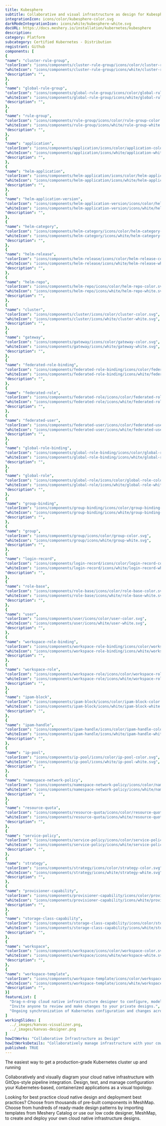 ```yaml
---
title: Kubesphere
subtitle: Collaborative and visual infrastructure as design for Kubesphere
integrationIcon: icons/color/kubesphere-color.svg
darkModeIntegrationIcon: icons/white/kubesphere-white.svg
docURL: https://docs.meshery.io/installation/kubernetes/kubesphere
description: 
category: Platform
subcategory: Certified Kubernetes - Distribution
registrant: Github
components: [
{
"name": "cluster-rule-group",
"colorIcon": "icons/components/cluster-rule-group/icons/color/cluster-rule-group-color.svg",
"whiteIcon": "icons/components/cluster-rule-group/icons/white/cluster-rule-group-white.svg",
"description": "",
},
{
"name": "global-rule-group",
"colorIcon": "icons/components/global-rule-group/icons/color/global-rule-group-color.svg",
"whiteIcon": "icons/components/global-rule-group/icons/white/global-rule-group-white.svg",
"description": "",
},
{
"name": "rule-group",
"colorIcon": "icons/components/rule-group/icons/color/rule-group-color.svg",
"whiteIcon": "icons/components/rule-group/icons/white/rule-group-white.svg",
"description": "",
},
{
"name": "application",
"colorIcon": "icons/components/application/icons/color/application-color.svg",
"whiteIcon": "icons/components/application/icons/white/application-white.svg",
"description": "",
},
{
"name": "helm-application",
"colorIcon": "icons/components/helm-application/icons/color/helm-application-color.svg",
"whiteIcon": "icons/components/helm-application/icons/white/helm-application-white.svg",
"description": "",
},
{
"name": "helm-application-version",
"colorIcon": "icons/components/helm-application-version/icons/color/helm-application-version-color.svg",
"whiteIcon": "icons/components/helm-application-version/icons/white/helm-application-version-white.svg",
"description": "",
},
{
"name": "helm-category",
"colorIcon": "icons/components/helm-category/icons/color/helm-category-color.svg",
"whiteIcon": "icons/components/helm-category/icons/white/helm-category-white.svg",
"description": "",
},
{
"name": "helm-release",
"colorIcon": "icons/components/helm-release/icons/color/helm-release-color.svg",
"whiteIcon": "icons/components/helm-release/icons/white/helm-release-white.svg",
"description": "",
},
{
"name": "helm-repo",
"colorIcon": "icons/components/helm-repo/icons/color/helm-repo-color.svg",
"whiteIcon": "icons/components/helm-repo/icons/white/helm-repo-white.svg",
"description": "",
},
{
"name": "cluster",
"colorIcon": "icons/components/cluster/icons/color/cluster-color.svg",
"whiteIcon": "icons/components/cluster/icons/white/cluster-white.svg",
"description": "",
},
{
"name": "gateway",
"colorIcon": "icons/components/gateway/icons/color/gateway-color.svg",
"whiteIcon": "icons/components/gateway/icons/white/gateway-white.svg",
"description": "",
},
{
"name": "federated-role-binding",
"colorIcon": "icons/components/federated-role-binding/icons/color/federated-role-binding-color.svg",
"whiteIcon": "icons/components/federated-role-binding/icons/white/federated-role-binding-white.svg",
"description": "",
},
{
"name": "federated-role",
"colorIcon": "icons/components/federated-role/icons/color/federated-role-color.svg",
"whiteIcon": "icons/components/federated-role/icons/white/federated-role-white.svg",
"description": "",
},
{
"name": "federated-user",
"colorIcon": "icons/components/federated-user/icons/color/federated-user-color.svg",
"whiteIcon": "icons/components/federated-user/icons/white/federated-user-white.svg",
"description": "",
},
{
"name": "global-role-binding",
"colorIcon": "icons/components/global-role-binding/icons/color/global-role-binding-color.svg",
"whiteIcon": "icons/components/global-role-binding/icons/white/global-role-binding-white.svg",
"description": "",
},
{
"name": "global-role",
"colorIcon": "icons/components/global-role/icons/color/global-role-color.svg",
"whiteIcon": "icons/components/global-role/icons/white/global-role-white.svg",
"description": "",
},
{
"name": "group-binding",
"colorIcon": "icons/components/group-binding/icons/color/group-binding-color.svg",
"whiteIcon": "icons/components/group-binding/icons/white/group-binding-white.svg",
"description": "",
},
{
"name": "group",
"colorIcon": "icons/components/group/icons/color/group-color.svg",
"whiteIcon": "icons/components/group/icons/white/group-white.svg",
"description": "",
},
{
"name": "login-record",
"colorIcon": "icons/components/login-record/icons/color/login-record-color.svg",
"whiteIcon": "icons/components/login-record/icons/white/login-record-white.svg",
"description": "",
},
{
"name": "role-base",
"colorIcon": "icons/components/role-base/icons/color/role-base-color.svg",
"whiteIcon": "icons/components/role-base/icons/white/role-base-white.svg",
"description": "",
},
{
"name": "user",
"colorIcon": "icons/components/user/icons/color/user-color.svg",
"whiteIcon": "icons/components/user/icons/white/user-white.svg",
"description": "",
},
{
"name": "workspace-role-binding",
"colorIcon": "icons/components/workspace-role-binding/icons/color/workspace-role-binding-color.svg",
"whiteIcon": "icons/components/workspace-role-binding/icons/white/workspace-role-binding-white.svg",
"description": "",
},
{
"name": "workspace-role",
"colorIcon": "icons/components/workspace-role/icons/color/workspace-role-color.svg",
"whiteIcon": "icons/components/workspace-role/icons/white/workspace-role-white.svg",
"description": "",
},
{
"name": "ipam-block",
"colorIcon": "icons/components/ipam-block/icons/color/ipam-block-color.svg",
"whiteIcon": "icons/components/ipam-block/icons/white/ipam-block-white.svg",
"description": "",
},
{
"name": "ipam-handle",
"colorIcon": "icons/components/ipam-handle/icons/color/ipam-handle-color.svg",
"whiteIcon": "icons/components/ipam-handle/icons/white/ipam-handle-white.svg",
"description": "",
},
{
"name": "ip-pool",
"colorIcon": "icons/components/ip-pool/icons/color/ip-pool-color.svg",
"whiteIcon": "icons/components/ip-pool/icons/white/ip-pool-white.svg",
"description": "",
},
{
"name": "namespace-network-policy",
"colorIcon": "icons/components/namespace-network-policy/icons/color/namespace-network-policy-color.svg",
"whiteIcon": "icons/components/namespace-network-policy/icons/white/namespace-network-policy-white.svg",
"description": "",
},
{
"name": "resource-quota",
"colorIcon": "icons/components/resource-quota/icons/color/resource-quota-color.svg",
"whiteIcon": "icons/components/resource-quota/icons/white/resource-quota-white.svg",
"description": "",
},
{
"name": "service-policy",
"colorIcon": "icons/components/service-policy/icons/color/service-policy-color.svg",
"whiteIcon": "icons/components/service-policy/icons/white/service-policy-white.svg",
"description": "",
},
{
"name": "strategy",
"colorIcon": "icons/components/strategy/icons/color/strategy-color.svg",
"whiteIcon": "icons/components/strategy/icons/white/strategy-white.svg",
"description": "",
},
{
"name": "provisioner-capability",
"colorIcon": "icons/components/provisioner-capability/icons/color/provisioner-capability-color.svg",
"whiteIcon": "icons/components/provisioner-capability/icons/white/provisioner-capability-white.svg",
"description": "",
},
{
"name": "storage-class-capability",
"colorIcon": "icons/components/storage-class-capability/icons/color/storage-class-capability-color.svg",
"whiteIcon": "icons/components/storage-class-capability/icons/white/storage-class-capability-white.svg",
"description": "",
},
{
"name": "workspace",
"colorIcon": "icons/components/workspace/icons/color/workspace-color.svg",
"whiteIcon": "icons/components/workspace/icons/white/workspace-white.svg",
"description": "",
},
{
"name": "workspace-template",
"colorIcon": "icons/components/workspace-template/icons/color/workspace-template-color.svg",
"whiteIcon": "icons/components/workspace-template/icons/white/workspace-template-white.svg",
"description": "",
}]
featureList: [
  "Drag-n-drop cloud native infrastructure designer to configure, model, and deploy your workloads.",
  "Invite anyone to review and make changes to your private designs.",
  "Ongoing synchronization of Kubernetes configuration and changes across any number of clusters."
]
workingSlides: [
  ../_images/kanvas-visualizer.png,
  ../_images/kanvas-designer.png
]
howItWorks: "Collaborative Infrastructure as Design"
howItWorksDetails: "Collaboratively manage infrastructure with your coworkers synchronously sharing the same designs."
published: TRUE
---
```

<p>
The easiest way to get a production-grade Kubernetes cluster up and running
</p>
<p>
    Collaboratively and visually diagram your cloud native infrastructure with GitOps-style pipeline integration. Design, test, and manage configuration your Kubernetes-based, containerized applications as a visual topology.
</p>
<p>
    Looking for best practice cloud native design and deployment best practices? Choose from thousands of pre-built components in MeshMap. Choose from hundreds of ready-made design patterns by importing templates from Meshery Catalog or use our low code designer, MeshMap, to create and deploy your own cloud native infrastructure designs.
</p>
